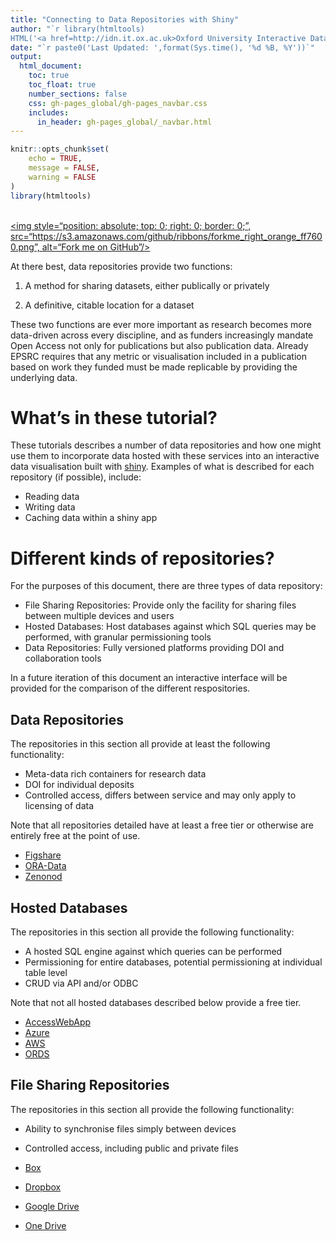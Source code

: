 ```yaml
---
title: "Connecting to Data Repositories with Shiny"
author: "`r library(htmltools)
HTML('<a href=http://idn.it.ox.ac.uk>Oxford University Interactive Data Network</a>')`"
date: "`r paste0('Last Updated: ',format(Sys.time(), '%d %B, %Y'))`"
output: 
  html_document:
    toc: true
    toc_float: true
    number_sections: false
    css: gh-pages_global/gh-pages_navbar.css
    includes:
      in_header: gh-pages_global/_navbar.html
---
```


```r
knitr::opts_chunk$set(
	echo = TRUE,
	message = FALSE,
	warning = FALSE
)
library(htmltools)
```

<a href="https://github.com/ox-it/OxfordIDN_Shiny-and-Data-Repositories" target="blank">  
<img style="position: absolute; top: 0; right: 0; border: 0;",
             src="https://s3.amazonaws.com/github/ribbons/forkme_right_orange_ff7600.png",
             alt="Fork me on GitHub"/>
</a>

At there best, data repositories provide two functions:

1. A method for sharing datasets, either publically or privately

1. A definitive, citable location for a dataset

These two functions are ever more important as research becomes more data-driven across every discipline, and as funders increasingly mandate Open Access not only for publications but also publication data. Already EPSRC requires that any metric or visualisation included in a publication based on work they funded must be made replicable by providing the underlying data.

# What's in these tutorial?

These tutorials describes a number of data repositories and how one might use them to incorporate data hosted with these services into an interactive data visualisation built with [shiny](http://shiny.rstudio.com). Examples of what is described for each repository (if possible), include:

- Reading data
- Writing data
- Caching data within a shiny app

# Different kinds of repositories?

For the purposes of this document, there are three types of data repository:

- File Sharing Repositories: Provide only the facility for sharing files between multiple devices and users
- Hosted Databases: Host databases against which SQL queries may be performed, with granular permissioning tools
- Data Repositories: Fully versioned platforms providing DOI and collaboration tools

In a future iteration of this document an interactive interface will be provided for the comparison of the different respositories.

## Data Repositories

The repositories in this section all provide at least the following functionality:

- Meta-data rich containers for research data
- DOI for individual deposits
- Controlled access, differs between service and may only apply to licensing of data

Note that all repositories detailed have at least a free tier or otherwise are entirely free at the point of use.

- <a href="/OxfordIDN_Shiny-and-Data-Repositories/data-repositories/Figshare">Figshare</a>
- <a href="/OxfordIDN_Shiny-and-Data-Repositories/data-repositories/ORA-Data">ORA-Data</a>
- <a href="/OxfordIDN_Shiny-and-Data-Repositories/data-repositories/Figshare">Zenonod</a>


## Hosted Databases

The repositories in this section all provide the following functionality:

- A hosted SQL engine against which queries can be performed
- Permissioning for entire databases, potential permissioning at individual table level
- CRUD via API and/or ODBC

Note that not all hosted databases described below provide a free tier.

- <a href="/OxfordIDN_Shiny-and-Data-Repositories/hosted-databases/AccessWebApp">AccessWebApp</a>
- <a href="/OxfordIDN_Shiny-and-Data-Repositories/hosted-databases/Azure">Azure</a>
- <a href="/OxfordIDN_Shiny-and-Data-Repositories/hosted-databases/AWS">AWS</a>
- <a href="/OxfordIDN_Shiny-and-Data-Repositories/hosted-databases/ORDS">ORDS</a>

## File Sharing Repositories

The repositories in this section all provide the following functionality:

- Ability to synchronise files simply between devices
- Controlled access, including public and private files

- <a href="/OxfordIDN_Shiny-and-Data-Repositories/file-sharing/Box">Box</a>
- <a href="/OxfordIDN_Shiny-and-Data-Repositories/file-sharing/Dropbox">Dropbox</a>
- <a href="/OxfordIDN_Shiny-and-Data-Repositories/file-sharing/GoogleDrive">Google Drive</a>
- <a href="/OxfordIDN_Shiny-and-Data-Repositories/file-sharing/OneDrive">One Drive</a>




